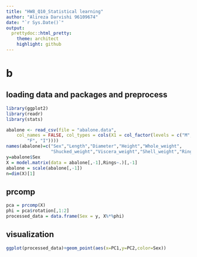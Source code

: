 ```yaml
---
title: "HW8_Q10_Statistical learning"
author: "Alireza Darvishi 96109674"
date: "`r Sys.Date()`"
output:
  prettydoc::html_pretty:
    theme: architect
    highlight: github
---
```

# b

## loading data and packages and preprocess
```r
library(ggplot2)
library(readr)
library(stats)

abalone <- read_csv(file = "abalone.data", 
    col_names = FALSE, col_types = cols(X1 = col_factor(levels = c("M", 
        "F", "I"))))
names(abalone)=c("Sex","Length","Diameter","Height","Whole_weight",
                 "Shucked_weight","Viscera_weight","Shell_weight","Rings")
y=abalone$Sex
X = model.matrix(data = abalone[,-1],Rings~.)[,-1]
abalone = scale(abalone[,-1])
n=dim(X)[1]
```


## prcomp

```r
pca = prcomp(X)
phi = pca$rotation[,1:2]
processed_data = data.frame(Sex = y, X%*%phi)
```

## visualization

```r
ggplot(processed_data)+geom_point(aes(x=PC1,y=PC2,color=Sex))
```


